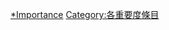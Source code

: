 {{Articles by Importance|topic=土耳其|project=土耳其}}

[[Category:土耳其專題條目|*Importance]]
[[Category:各重要度條目|Category:各重要度條目]]